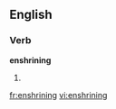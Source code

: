 
==English==

===Verb===
'''enshrining'''

# {{present participle of|[[enshrine]]}}

[[fr:enshrining]]
[[vi:enshrining]]